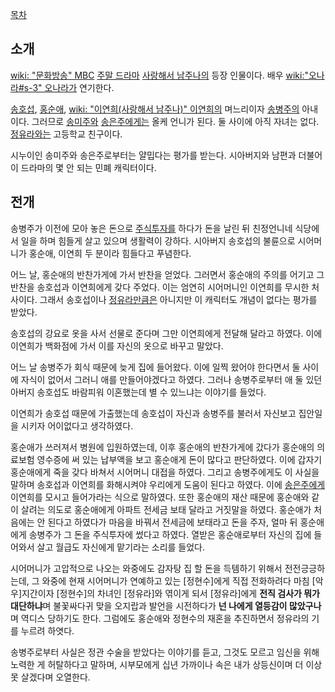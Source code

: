 [[목차]]
== 소개 ==
[[wiki: "문화방송" MBC]] [[주말 드라마]] [[사랑해서 남주나]]의 등장 인물이다. 배우 [[wiki:"오나라#s-3" 오나라]]가 연기한다.

[[송호섭]], [[홍순애]], [[wiki: "이연희(사랑해서 남주나)" 이연희]]의 며느리이자 [[송병주]]의 아내이다. 그러므로 [[송미주]]와 [[송은주]]에게는 올케 언니가 된다. 둘 사이에 아직 자녀는 없다. [[정유라]]와는 고등학교 친구이다.

시누이인 송미주와 송은주로부터는 얄밉다는 평가를 받는다. 시아버지와 남편과 더불어 이 드라마의 몇 안 되는 민폐 캐릭터이다.

== 전개 ==
송병주가 이전에 모아 놓은 돈으로 [[주식]]투자를 하다가 돈을 날린 뒤 친정언니네 식당에서 일을 하며 힘들게 살고 있으며 생활력이 강하다. 시아버지 송호섭의 불륜으로 시어머니가 홍순애, 이연희 두 분이라 힘들다고 푸념한다.

어느 날, 홍순애의 반찬가게에 가서 반찬을 얻었다. 그러면서 홍순애의 주의를 어기고 그 반찬을 송호섭과 이연희에게 갖다 주었다. 이는 엄연히 시어머니인 이연희를 무시한 처사이다. 그래서 송호섭이나 [[정유라]]만큼은 아니지만 이 캐릭터도 개념이 없다는 평가를 받았다.

송호섭의 강요로 옷을 사서 선물로 준다며 그만 이연희에게 전달해 달라고 하였다. 이에 이연희가 백화점에 가서 이를 자신의 옷으로 바꾸고 말았다.

어느 날 송병주가 회식 때문에 늦게 집에 들어왔다. 이에 일찍 왔어야 한다면서 둘 사이에 자식이 없어서 그러니 애를 만들어야겠다고 하였다. 그러나 송병주로부터 애 둘 있던 아버지 송호섭도 바람피워 이혼했는데 별 수 있느냐는 이야기를 들었다.

이연희가 송호섭 때문에 가출했는데 송호섭이 자신과 송병주를 불러서 자신보고 집안일을 시키자 어이없다고 생각하였다.

홍순애가 쓰러져서 병원에 입원하였는데, 이후 홍순애의 반찬가게에 갔다가 홍순애의 의료보험 영수증에 써 있는 납부액을 보고 홍순애게 돈이 많다고 판단하였다. 이에 갑자기 홍순애에게 죽을 갖다 바쳐서 시어머니 대접을 하였다. 그리고 송병주에게도 이 사실을 말하며 송호섭과 이연희를 화해시켜야 우리에게 도움이 된다고 하였다. 이에 [[송은주]]에게 이연희를 모시고 들어가라는 식으로 말하였다. 또한 홍순애의 재산 때문에 홍순애와 같이 살려는 의도로 홍순애에게 아파트 전세금 보태 달라고 거짓말을 하였다. 홍순애가 처음에는 안 된다고 하였다가 마음을 바꿔서 전세금에 보태라고 돈을 주자, 얼마 뒤 홍순애에게 송병주가 그 돈을 주식투자에 썼다고 하였다. 열받은 홍순애로부터 자신의 집에 들어와서 살고 월급도 자신에게 맡기라는 소리를 들었다.

시어머니가 고압적으로 나오는 와중에도 감자탕 집 할 돈을 득템하기 위해서 전전긍긍하는데, 그 와중에 현재 시어머니가 연예하고 있는 [정현수]에게 직접 전화하려다 마침 [악우]지간이자 [정현수]의 차녀인 [정유라]와 엮이게 되서 [정유라]에게 '''전직 검사가 뭐가 대단하냐'''며 불꽃싸다귀 맞을 오지랍과 발언을 시전하다가 '''넌 나에게 열등감이 많았구나'''며 역디스 당하기도 한다. 그럼에도 홍순애와 정현수의 재혼을 추진하면서 정유라의 기를 누르려 하엿다.

송병주로부터 사실은 정관 수술을 받았다는 이야기를 듣고, 그것도 모르고 임신을 위해 노력한 게 허탈하다고 말하며, 시부모에게 십년 가까이나 속은 내가 상등신이며 더 이상 못 살겠다며 오열한다.

